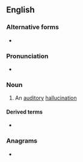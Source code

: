 ==English==

===Alternative forms===
* {{l|en|acoasm}}

===Pronunciation===
* {{IPA|en|/ˈækəʊæzəm/}}

===Noun===
{{en-noun}}

# An [[auditory]] [[hallucination]]

====Derived terms====
* {{l|en|akoasmic}}

===Anagrams===
* {{anagrams|en|a=aakmos|Masako}}